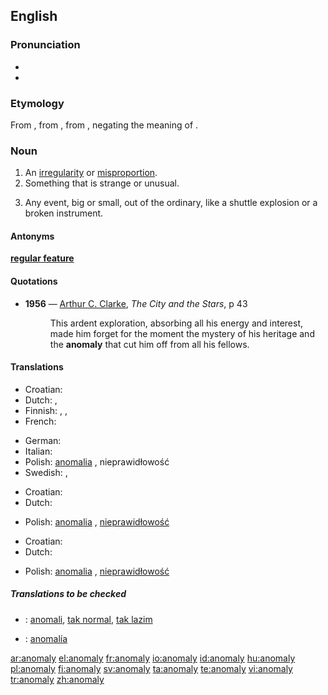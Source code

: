 ==English==

===Pronunciation===
* {{IPA|/əˈnɒm.ə.li/}}
* {{SAMPA|1=/@"nQm=@=li/}} <!--the 1= is needed due to the = signs in the argument-->

===Etymology===
From {{etyl|la}} {{term|anomalia}}, from {{etyl|grc}} {{term|sc=polytonic|ἀνωμαλία|tr=anomalia||irregularity, anomaly|lang=grc}}, from {{term|sc=polytonic|ἀνώμαλος|tr=anomalos||irregular, uneven|lang=grc}}, negating the meaning of {{term|ὠμαλος|tr=omalos|lang=grc}}.

===Noun===
{{en-noun|anomal|ies}}

# An [[irregularity]] or [[misproportion]].
# Something that is strange or unusual.
# {{context|NASAspeak}} Any event, big or small, out of the ordinary, like a shuttle explosion or a broken instrument.

====Antonyms====
'''[[regular feature]]'''

====Quotations====
* '''1956''' — [[w:Arthur C. Clarke|Arthur C. Clarke]], ''The City and the Stars'', p 43
*: This ardent exploration, absorbing all his energy and interest, made him forget for the moment the mystery of his heritage and the '''anomaly''' that cut him off from all his fellows.

====Translations====
{{trans-top|an irregularity or inconsistency}}
* Croatian: {{t-|hr|anomalija|f}}
* Dutch: {{t+|nl|anomalie|f}}, {{t-|nl|onregelmatigheid|f}}
* Finnish: {{t-|fi|säännöttömyys}}, {{t-|fi|epäsäännöllisyys}}, {{t-|fi|poikkeus}}
* French: {{t+|fr|anomalie|f}}
{{trans-mid}}
* German: {{t-|de|Anomalie|f}}
* Italian: {{t+|it|anomalia|f}}
* Polish: [[anomalia]] {{f}}, nieprawidłowość {{f}}
* Swedish: {{t+|sv|anomali|c}}, {{t-|sv|avvikelse|c}}
{{trans-bottom}}

{{trans-top|something that is strange or unusual}}
* Croatian: {{t-|hr|anomalija|f}}
* Dutch: {{t+|nl|anomalie|f}}
{{trans-mid}}
* Polish: [[anomalia]] {{f}}, [[nieprawidłowość]] {{f}}
{{trans-bottom}}

{{trans-top|any event, big or small, out of the ordinary}}
* Croatian: {{t-|hr|anomalija|f}}
* Dutch: {{t+|nl|anomalie|f}}
{{trans-mid}}
* Polish: [[anomalia]] {{f}}, [[nieprawidłowość]] {{f}}
{{trans-bottom}}

=====Translations to be checked=====
{{checktrans}}
{{top}}
* {{ttbc|Indonesian}}: [[anomali]], [[tak normal]], [[tak lazim]]
{{mid}}
* {{ttbc|Spanish}}: [[anomalía]]
{{bottom}}

[[ar:anomaly]]
[[el:anomaly]]
[[fr:anomaly]]
[[io:anomaly]]
[[id:anomaly]]
[[hu:anomaly]]
[[pl:anomaly]]
[[fi:anomaly]]
[[sv:anomaly]]
[[ta:anomaly]]
[[te:anomaly]]
[[vi:anomaly]]
[[tr:anomaly]]
[[zh:anomaly]]